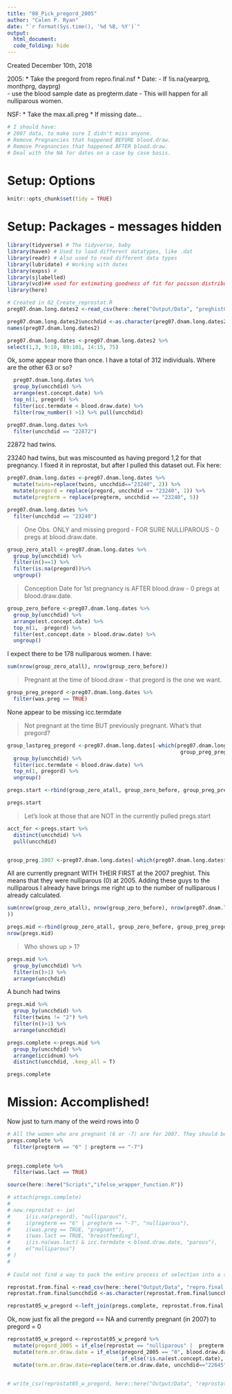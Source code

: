 ```yaml
---
title: "08_Pick_pregord_2005"
author: "Calen P. Ryan"
date: "`r format(Sys.time(), '%d %B, %Y')`"
output: 
  html_document:
  code_folding: hide
---
```


Created December 10th, 2018


2005: 
 * Take the pregord from repro.final.nsf
 * Date:
  - If !is.na(yearprg, monthprg, dayprg)  
    - use the blood sample date as pregterm.date
    - This will happen for all nulliparous women.
    
NSF:
 * Take the max.all.preg
 * If missing date...


```r
# I should have:
# 2007 data, to make sure I didn't miss anyone. 
# Remove Pregnancies that happened BEFORE blood.draw. 
# Remove Pregnancies that happened AFTER blood.draw. 
# Deal with the NA for dates on a case by case basis. 
```


# Setup: Options 
```r
knitr::opts_chunk$set(tidy = TRUE)
```


# Setup: Packages - messages hidden
```r
library(tidyverse) # The tidyverse, baby
library(haven) # Used to load different datatypes, like .dat
library(readr) # Also used to read different data types
library(lubridate) # Working with dates
library(expss) # 
library(sjlabelled)
library(vcd)## used for estimating goodness of fit for poisson distribution
library(here)

```

```r
# Created in 02_Create_reprostat.R
preg07.dnam.long.dates2 <-read_csv(here::here("Output/Data", "preghist07_dnam_long_dates_calculated.csv"))

preg07.dnam.long.dates2$uncchdid <-as.character(preg07.dnam.long.dates2$uncchdid)
names(preg07.dnam.long.dates2)
```

```r
preg07.dnam.long.dates <-preg07.dnam.long.dates2 %>% 
select(1,3, 9:10, 89:101, 14:15, 75)
```


Ok, some appear more than once. I have a total of 312 individuals. Where are the other 63 or so?
```r
  preg07.dnam.long.dates %>% 
  group_by(uncchdid) %>%
  arrange(est.concept.date) %>%   
  top_n(1, pregord) %>% 
  filter(icc.termdate < blood.draw.date) %>%
  filter(row_number() >1) %>% pull(uncchdid)
```
```r
preg07.dnam.long.dates %>% 
  filter(uncchdid == "22872")
```
22872 had twins.

23240 had twins, but was miscounted as having pregord 1,2 for that pregnancy. I fixed it in reprostat, but after I pulled this dataset out. Fix here:
```r
preg07.dnam.long.dates <-preg07.dnam.long.dates %>% 
  mutate(twins=replace(twins, uncchdid=="23240", 2)) %>% 
  mutate(pregord = replace(pregord, uncchdid == "23240", 1)) %>% 
  mutate(pregterm = replace(pregterm, uncchdid == "23240", 5))

preg07.dnam.long.dates %>% 
  filter(uncchdid == "23240")

```


> One Obs. ONLY and missing pregord - FOR SURE NULLIPAROUS - 0 pregs at blood.draw.date. 

```r
group_zero_atall <-preg07.dnam.long.dates %>% 
  group_by(uncchdid) %>%
  filter(n()==1) %>% 
  filter(is.na(pregord))%>% 
  ungroup()

```

> Conception Date for 1st pregnancy is AFTER blood.draw - 0 pregs at blood.draw.date.

```r
group_zero_before <-preg07.dnam.long.dates %>% 
  group_by(uncchdid) %>%
  arrange(est.concept.date) %>% 
  top_n(1, -pregord) %>% 
  filter(est.concept.date > blood.draw.date) %>% 
  ungroup()

```

I expect there to be 178 nulliparous women. I have:
```r
sum(nrow(group_zero_atall), nrow(group_zero_before))
```

> Pregnant at the time of blood.draw - that pregord is the one we want.

```r
group_preg_pregord <-preg07.dnam.long.dates %>% 
  filter(was.preg == TRUE)
```
None appear to be missing icc.termdate

> Not pregnant at the time BUT previously pregnant. What's that pregord?

```r
group_lastpreg_pregord <-preg07.dnam.long.dates[-which(preg07.dnam.long.dates$uncchdid %in%
                                                        group_preg_pregord$uncchdid),] %>% 
  group_by(uncchdid) %>%
  filter(icc.termdate < blood.draw.date) %>%
  top_n(1, pregord) %>%
  ungroup()
```


```r
pregs.start <-rbind(group_zero_atall, group_zero_before, group_preg_pregord, group_lastpreg_pregord)

pregs.start
```


> Let's look at those that are NOT in the currently pulled pregs.start

```r
acct_for <-pregs.start %>% 
  distinct(uncchdid) %>% 
  pull(uncchdid)


group_preg.2007 <-preg07.dnam.long.dates[-which(preg07.dnam.long.dates$uncchdid %in% acct_for),] 

```
All are currently pregnant WITH THEIR FIRST at the 2007 preghist. This means that they were nulliparous (0) at 2005.  Adding these guys to the nulliparous I already have brings me right up to the number of nulliparous I already calculated. 
```r
sum(nrow(group_zero_atall), nrow(group_zero_before), nrow(preg07.dnam.long.dates[-which(preg07.dnam.long.dates$uncchdid %in% acct_for),] 
))
```

```r
pregs.mid <-rbind(group_zero_atall, group_zero_before, group_preg_pregord, group_lastpreg_pregord, group_preg.2007)
nrow(pregs.mid)
```


> Who shows up > 1? 

```r
pregs.mid %>% 
  group_by(uncchdid) %>% 
  filter(n()>1) %>% 
  arrange(uncchdid)
```
A bunch had twins

```r
pregs.mid %>% 
  group_by(uncchdid) %>% 
  filter(twins != "2") %>% 
  filter(n()>1) %>% 
  arrange(uncchdid)
```

```r
pregs.complete <-pregs.mid %>% 
  group_by(uncchdid) %>%
  arrange(iccidnum) %>% 
  distinct(uncchdid, .keep_all = T) 

pregs.complete
```
# Mission: Accomplished!

Now just to turn many of the weird rows into 0
```r
# All the women who are pregnant (6 or -7) are for 2007. They should be called 0 (in 2005)                
pregs.complete %>% 
  filter(pregterm == "6" | pregterm == "-7")
                                
```

```r
pregs.complete %>% 
  filter(was.lact == TRUE)
```



```r
source(here::here("Scripts","ifelse_wrapper_function.R"))

# attach(pregs.complete)
# 
# new.reprostat <- ie(
#     i(is.na(pregord), "nulliparous"),
#     i(pregterm == "6" | pregterm == "-7", "nulliparous"),
#     i(was.preg == TRUE, "pregnant"),
#     i(was.lact == TRUE, "breastfeeding"),
#     i(is.na(was.lact) & icc.termdate < blood.draw.date, "parous"),
#     e("nulliparous")
# )
#            
           
# Could not find a way to pack the entire process of selection into a single command. Rather I'll just merge in the repro.final file where I generated it. (02_Create_reprostat.R)

reprostat.from.final <-read_csv(here::here("Output/Data", "repro.final.csv"))[c("uncchdid", "reprostat")]
reprostat.from.final$uncchdid <-as.character(reprostat.from.final$uncchdid)

reprostat05_w_pregord <-left_join(pregs.complete, reprostat.from.final, by = "uncchdid")

```

Ok, now just fix all the pregord == NA and currently pregnant (in 2007) to pregord = 0
```r
reprostat05_w_pregord <-reprostat05_w_pregord %>% 
  mutate(pregord_2005 = if_else(reprostat == "nulliparous" |  pregterm == "6" |  pregterm == "-7", 0, pregord)) %>% 
  mutate(term.or.draw.date = if_else(pregord_2005 == "0", blood.draw.date, 
                                     if_else(!is.na(est.concept.date), est.concept.date, icc.termdate - months(9)))) %>% 
  mutate(term.or.draw.date=replace(term.or.draw.date, uncchdid=="22645", blood.draw.date)) %>%   mutate(term.or.draw.date=replace(term.or.draw.date, uncchdid=="22924", blood.draw.date)) 
                                     
```


```r
# write_csv(reprostat05_w_pregord, here::here("Output/Data", "reprostat05_w_pregord.csv"))
```

